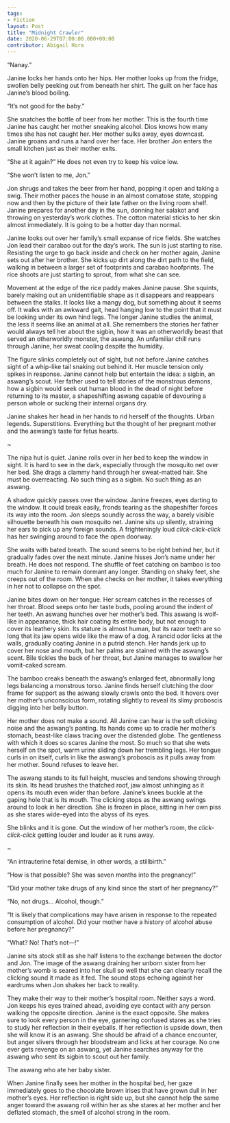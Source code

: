 ---
tags: 
- Fiction
layout: Post
title: "Midnight Crawler"
date: 2020-06-29T07:00:00.000+00:00
contributor: Abigail Hora
---
“Nanay.”

Janine locks her hands onto her hips. Her mother looks up from the fridge, swollen belly peeking out from beneath her shirt. The guilt on her face has Janine’s blood boiling.

“It’s not good for the baby.”

She snatches the bottle of beer from her mother. This is the fourth time Janine has caught her mother sneaking alcohol. Dios knows how many times she has not caught her. Her mother sulks away, eyes downcast. Janine groans and runs a hand over her face. Her brother Jon enters the small kitchen just as their mother exits.

“She at it again?” He does not even try to keep his voice low.

“She won’t listen to me, Jon.”

Jon shrugs and takes the beer from her hand, popping it open and taking a swig. Their mother paces the house in an almost comatose state, stopping now and then by the picture of their late father on the living room shelf. Janine prepares for another day in the sun, donning her salakot and throwing on yesterday’s work clothes. The cotton material sticks to her skin almost immediately. It is going to be a hotter day than normal.

Janine looks out over her family’s small expanse of rice fields. She watches Jon lead their carabao out for the day’s work. The sun is just starting to rise. Resisting the urge to go back inside and check on her mother again, Janine sets out after her brother. She kicks up dirt along the dirt path to the field, walking in between a larger set of footprints and carabao hoofprints. The rice shoots are just starting to sprout, from what she can see.

Movement at the edge of the rice paddy makes Janine pause. She squints, barely making out an unidentifiable shape as it disappears and reappears between the stalks. It looks like a mangy dog, but something about it seems off. It walks with an awkward gait, head hanging low to the point that it must be looking under its own hind legs. The longer Janine studies the animal, the less it seems like an animal at all. She remembers the stories her father would always tell her about the sigbin, how it was an otherworldly beast that served an otherworldly monster, the aswang. An unfamiliar chill runs through Janine, her sweat cooling despite the humidity.

The figure slinks completely out of sight, but not before Janine catches sight of a whip-like tail snaking out behind it. Her muscle tension only spikes in response. Janine cannot help but entertain the idea: a sigbin, an aswang’s scout. Her father used to tell stories of the monstrous demons, how a sigbin would seek out human blood in the dead of night before returning to its master, a shapeshifting aswang capable of devouring a person whole or sucking their internal organs dry.

Janine shakes her head in her hands to rid herself of the thoughts. Urban legends. Superstitions. Everything but the thought of her pregnant mother and the aswang’s taste for fetus hearts.

<p class="center">~</p>

The nipa hut is quiet. Janine rolls over in her bed to keep the window in sight. It is hard to see in the dark, especially through the mosquito net over her bed. She drags a clammy hand through her sweat-matted hair. She must be overreacting. No such thing as a sigbin. No such thing as an aswang.

A shadow quickly passes over the window. Janine freezes, eyes darting to the window. It could break easily, fronds tearing as the shapeshifter forces its way into the room. Jon sleeps soundly across the way, a barely visible silhouette beneath his own mosquito net. Janine sits up silently, straining her ears to pick up any foreign sounds. A frighteningly loud _click-click-click_ has her swinging around to face the open doorway.

She waits with bated breath. The sound seems to be right behind her, but it gradually fades over the next minute. Janine hisses Jon’s name under her breath. He does not respond. The shuffle of feet catching on bamboo is too much for Janine to remain dormant any longer. Standing on shaky feet, she creeps out of the room. When she checks on her mother, it takes everything in her not to collapse on the spot.

Janine bites down on her tongue. Her scream catches in the recesses of her throat. Blood seeps onto her taste buds, pooling around the indent of her teeth. An aswang hunches over her mother’s bed. This aswang is wolf-like in appearance, thick hair coating its entire body, but not enough to cover its leathery skin. Its stature is almost human, but its razor teeth are so long that its jaw opens wide like the maw of a dog. A rancid odor licks at the walls, gradually coating Janine in a putrid stench. Her hands jerk up to cover her nose and mouth, but her palms are stained with the aswang’s scent. Bile tickles the back of her throat, but Janine manages to swallow her vomit-caked scream.

The bamboo creaks beneath the aswang’s enlarged feet, abnormally long legs balancing a monstrous torso. Janine finds herself clutching the door frame for support as the aswang slowly crawls onto the bed. It hovers over her mother’s unconscious form, rotating slightly to reveal its slimy proboscis digging into her belly button.

Her mother does not make a sound. All Janine can hear is the soft clicking noise and the aswang’s panting. Its hands come up to cradle her mother’s stomach, beast-like claws tracing over the distended globe. The gentleness with which it does so scares Janine the most. So much so that she wets herself on the spot, warm urine sliding down her trembling legs. Her tongue curls in on itself, curls in like the aswang’s proboscis as it pulls away from her mother. Sound refuses to leave her.

The aswang stands to its full height, muscles and tendons showing through its skin. Its head brushes the thatched roof, jaw almost unhinging as it opens its mouth even wider than before. Janine’s knees buckle at the gaping hole that is its mouth. The clicking stops as the aswang swings around to look in her direction. She is frozen in place, sitting in her own piss as she stares wide-eyed into the abyss of its eyes.

She blinks and it is gone. Out the window of her mother’s room, the _click-click-click_ getting louder and louder as it runs away.

<p class="center">~</p>

“An intrauterine fetal demise, in other words, a stillbirth.”

“How is that possible? She was seven months into the pregnancy!”

“Did your mother take drugs of any kind since the start of her pregnancy?”

“No, not drugs… Alcohol, though.”

“It is likely that complications may have arisen in response to the repeated consumption of alcohol. Did your mother have a history of alcohol abuse before her pregnancy?”

“What? No! That’s not—!”

Janine sits stock still as she half listens to the exchange between the doctor and Jon. The image of the aswang draining her unborn sister from her mother’s womb is seared into her skull so well that she can clearly recall the clicking sound it made as it fed. The sound stops echoing against her eardrums when Jon shakes her back to reality.

They make their way to their mother’s hospital room. Neither says a word. Jon keeps his eyes trained ahead, avoiding eye contact with any person walking the opposite direction. Janine is the exact opposite. She makes sure to look every person in the eye, garnering confused stares as she tries to study her reflection in their eyeballs. If her reflection is upside down, then she will know it is an aswang. She should be afraid of a chance encounter, but anger slivers through her bloodstream and licks at her courage. No one ever gets revenge on an aswang, yet Janine searches anyway for the aswang who sent its sigbin to scout out her family.

The aswang who ate her baby sister.

When Janine finally sees her mother in the hospital bed, her gaze immediately goes to the chocolate brown irises that have grown dull in her mother’s eyes. Her reflection is right side up, but she cannot help the same anger toward the aswang roil within her as she stares at her mother and her deflated stomach, the smell of alcohol strong in the room.